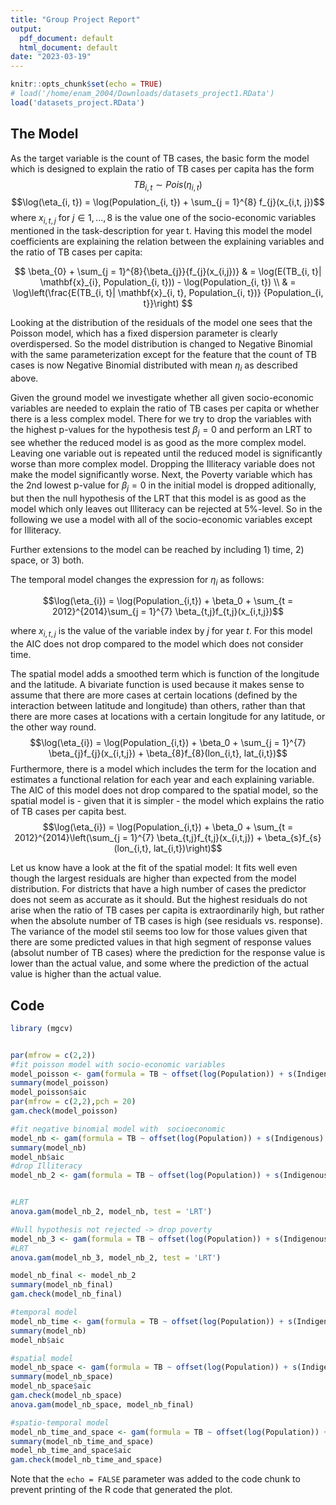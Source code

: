 ```yaml
---
title: "Group Project Report"
output:
  pdf_document: default
  html_document: default
date: "2023-03-19"
---
```


```r
knitr::opts_chunk$set(echo = TRUE)
# load('/home/enam_2004/Downloads/datasets_project1.RData')
load('datasets_project.RData')
```

## The Model

As the target variable is the count of TB cases, the basic form the model which is designed to explain the ratio of TB cases per capita has the form
$$TB_{i, t} \sim Pois(\eta_{i, t})$$
$$\log(\eta_{i, t}) = \log(Population_{i, t}) + \sum_{j = 1}^{8} f_{j}(x_{i,t, j})$$
where $x_{i,t,j}$ for $j \in {1,...,8}$ is the value one of the socio-economic variables mentioned in the task-description for year t. Having this model the model coefficients are explaining the relation between the explaining variables and the ratio of TB cases per capita:

$$
\beta_{0} + \sum_{j = 1}^{8}{\beta_{j}}{f_{j}(x_{i,j})}
& = \log(E(TB_{i, t}| \mathbf{x}_{i}, Population_{i, t})) - \log(Population_{i, t}) \\
& = \log\left(\frac{E(TB_{i, t}| \mathbf{x}_{i, t}, Population_{i, t})} {Population_{i, t}}\right)
$$


Looking at the distribution of the residuals of the model one sees that the Poisson model, which has a fixed dispersion parameter is clearly overdispersed. So the model distribution is changed to Negative Binomial with the same parameterization except for the feature that the count of TB cases is now Negative Binomial distributed with mean $\eta_{i}$ as described above.

Given the ground model we investigate whether all given socio-economic variables are needed to explain the ratio of TB cases per capita or whether there is a less complex model. There for we try to drop the variables with the highest p-values for the hypothesis test $\beta_{j} = 0$ and perform an LRT to see whether the reduced model is as good as the more complex model. Leaving one variable out is repeated until the reduced model is significantly worse than more complex model. Dropping the Illiteracy variable does not make the model significantly worse. Next, the Poverty variable which has the 2nd lowest p-value for $\beta_{j} = 0$ in the initial model is dropped aditionally, but then the null hypothesis of the LRT that this model is as good as the model which only leaves out Illiteracy can be rejected at 5%-level. So in the following we use a model with all of the socio-economic variables except for Illiteracy.

Further extensions to the model can be reached by including 1) time, 2) space, or 3) both. 

The temporal model changes the expression for $\eta_{i}$ as follows:

$$\log(\eta_{i}) = \log(Population_{i,t}) + \beta_0 + \sum_{t = 2012}^{2014}\sum_{j = 1}^{7} \beta_{t,j}f_{t,j}(x_{i,t,j})$$

where $x_{i,t,j}$ is the value of the variable index by $j$ for year $t$. For this model the AIC does not drop compared to the model which does not consider time.

The spatial model adds a smoothed term which is function of the longitude and the latitude. A bivariate function is used because it makes sense to assume that there are more cases at certain locations (defined by the interaction between latitude and longitude) than others, rather than that there are more cases at locations with a certain longitude for any latitude, or the other way round.
$$\log(\eta_{i}) = \log(Population_{i,t}) + \beta_0 + \sum_{j = 1}^{7} \beta_{j}f_{j}(x_{i,t,j}) + \beta_{8}f_{8}(lon_{i,t}, lat_{i,t})$$
Furthermore, there is a model which includes the term for the location and estimates a functional relation for each year and each explaining variable. The AIC of this model does not drop compared to the spatial model, so the spatial model is - given that it is simpler - the model which explains the ratio of TB cases per capita best.
$$\log(\eta_{i}) = \log(Population_{i,t}) + \beta_0 + \sum_{t = 2012}^{2014}\left(\sum_{j = 1}^{7} \beta_{t,j}f_{t,j}(x_{i,t,j}) + \beta_{s}f_{s}(lon_{i,t}, lat_{i,t})\right)$$

Let us know have a look at the fit of the spatial model: It fits well even though the largest residuals are higher than expected from the model distribution. For districts that have a high number of cases the predictor does not seem as accurate as it should. But the highest residuals do not arise when the ratio of TB cases per capita is extraordinarily high, but rather when the absolute number of TB cases is high (see residuals vs. response). The variance of the model stil seems too low for those values given that there are some predicted values in that high segment of response values (absolut number of TB cases) where the prediction for the response value is lower than the actual value, and some where the prediction of the actual value is higher than the actual value.


## Code


```r
library (mgcv)


par(mfrow = c(2,2))
#fit poisson model with socio-economic variables
model_poisson <- gam(formula = TB ~ offset(log(Population)) + s(Indigenous) +  s(Illiteracy) +  s(Urbanisation) + s(Density) + s(Poverty) + s(Poor_Sanitation) + s(Unemployment) + s(Timeliness), data = TBdata, family = poisson(link = 'log'))
summary(model_poisson)
model_poisson$aic
par(mfrow = c(2,2),pch = 20)
gam.check(model_poisson)

#fit negative binomial model with  socioeconomic
model_nb <- gam(formula = TB ~ offset(log(Population)) + s(Indigenous) +  s(Illiteracy) + s(Urbanisation) + s(Density) + s(Poverty) + s(Poor_Sanitation) + s(Unemployment) + s(Timeliness), data = TBdata, family = nb(link = 'log'))
summary(model_nb)
model_nb$aic
#drop Illiteracy
model_nb_2 <- gam(formula = TB ~ offset(log(Population)) + s(Indigenous) +  s(Urbanisation) + s(Density) + s(Poverty) + s(Poor_Sanitation) + s(Unemployment) + s(Timeliness), data = TBdata, family = nb(link = 'log'))


#LRT
anova.gam(model_nb_2, model_nb, test = 'LRT')

#Null hypothesis not rejected -> drop poverty
model_nb_3 <- gam(formula = TB ~ offset(log(Population)) + s(Indigenous) +  s(Urbanisation) + s(Density) + s(Poor_Sanitation) + s(Unemployment) + s(Timeliness), data = TBdata, family = nb(link = 'log'))
#LRT
anova.gam(model_nb_3, model_nb_2, test = 'LRT')

model_nb_final <- model_nb_2
summary(model_nb_final)
gam.check(model_nb_final)

#temporal model
model_nb_time <- gam(formula = TB ~ offset(log(Population)) + s(Indigenous, by = Year) + s(Urbanisation, by = Year) + s(Density, by = Year) + s(Poverty, by = Year) + s(Poor_Sanitation, by = Year) + s(Unemployment, by = Year) + s(Timeliness, by = Year), data = TBdata, family = nb(link = 'log'))
summary(model_nb)
model_nb$aic

#spatial model
model_nb_space <- gam(formula = TB ~ offset(log(Population)) + s(Indigenous) +  s(Illiteracy) + s(Urbanisation) + s(Density) + s(Poverty) + s(Poor_Sanitation) + s(Unemployment) + s(Timeliness) + s(lon, lat), data = TBdata, family = nb(link = 'log'))
summary(model_nb_space)
model_nb_space$aic
gam.check(model_nb_space)
anova.gam(model_nb_space, model_nb_final)

#spatio-temporal model
model_nb_time_and_space <- gam(formula = TB ~ offset(log(Population)) + s(Urbanisation, by = Year) + s(Density, by = Year) + s(Poverty, by = Year) + s(Poor_Sanitation, by = Year) + s(Timeliness, by = Year) + s(Unemployment, by = Year) + s(lon,lat, by = Year), data = TBdata, family = nb(link = 'log'))
summary(model_nb_time_and_space)
model_nb_time_and_space$aic
gam.check(model_nb_time_and_space)


```

Note that the `echo = FALSE` parameter was added to the code chunk to prevent printing of the R code that generated the plot.
